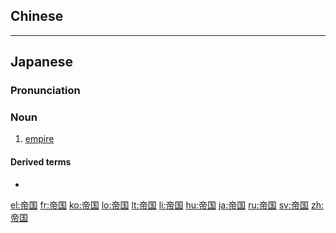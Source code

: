 ==Chinese==
{{zh-see|帝國}}

----

==Japanese==
{{wikipedia|lang=ja}}
{{ja-kanjitab|てい|こく|yomi=o}}

===Pronunciation===
{{ja-pron|acc=h|acc2=a|y=ko|ていこく}}

===Noun===
{{ja-noun|ていこく|kyu=帝國}}

# [[empire]]

====Derived terms====
* {{ja-r|帝%国%主%義|てい%こく% しゅ%ぎ}}

[[el:帝国]]
[[fr:帝国]]
[[ko:帝国]]
[[lo:帝国]]
[[lt:帝国]]
[[li:帝国]]
[[hu:帝国]]
[[ja:帝国]]
[[ru:帝国]]
[[sv:帝国]]
[[zh:帝国]]